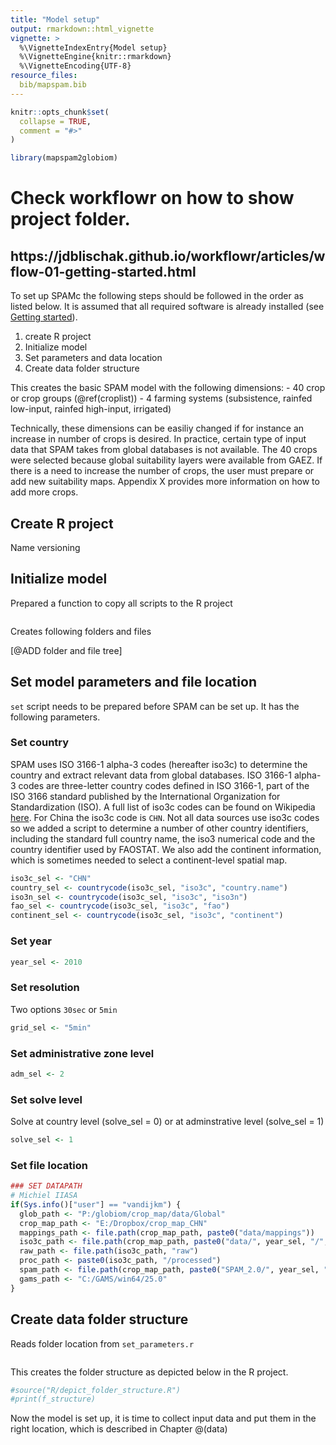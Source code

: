 ```yaml
---
title: "Model setup"
output: rmarkdown::html_vignette
vignette: >
  %\VignetteIndexEntry{Model setup}
  %\VignetteEngine{knitr::rmarkdown}
  %\VignetteEncoding{UTF-8}
resource_files:
  bib/mapspam.bib
---
```


```r
knitr::opts_chunk$set(
  collapse = TRUE,
  comment = "#>"
)
```

```r
library(mapspam2globiom)
```

# Check workflowr on how to show project folder.
https://jdblischak.github.io/workflowr/articles/wflow-01-getting-started.html
--------------------

To set up SPAMc the following steps should be followed in the order as listed below. It is assumed that all required software is already installed (see [Getting started](getting_started.html)).

1. create R project
2. Initialize model
3. Set parameters and data location
4. Create data folder structure

This creates the basic SPAM model with the following dimensions:
- 40 crop or crop groups (\@ref(croplist))
- 4 farming systems (subsistence, rainfed low-input, rainfed high-input, irrigated)

Technically, these dimensions can be easiliy changed if for instance an increase in number of crops is desired. In practice, certain type of input data that SPAM takes from global databases is not available. The 40 crops were selected because global suitability layers were available from GAEZ. If there is a need to increase the number of crops, the user must prepare or add new suitability maps. Appendix X provides more information on how to add more crops.


## Create R project

Name
versioning


## Initialize model

Prepared a function to copy all scripts to the R project

```r

```

Creates following folders and files

[@ADD folder and file tree]


## Set model parameters and file location

`set` script needs to be prepared before SPAM can be set up. It has the following parameters.

### Set country

SPAM uses ISO 3166-1 alpha-3 codes (hereafter iso3c) to determine the country and extract relevant data from global databases.  ISO 3166-1 alpha-3 codes are three-letter country codes defined in ISO 3166-1, part of the ISO 3166 standard published by the International Organization for Standardization (ISO). A full list of iso3c codes can be found on Wikipedia [here](https://en.wikipedia.org/wiki/ISO_3166-1_alpha-3). For China the iso3c code is `CHN`. Not all data sources use iso3c codes so we added a script to determine a number of other country identifiers, including the standard full country name, the iso3 numerical code and the country identifier used by FAOSTAT. We also add the continent information, which is sometimes needed to select a continent-level spatial map.

```r
iso3c_sel <- "CHN"
country_sel <- countrycode(iso3c_sel, "iso3c", "country.name")
iso3n_sel <- countrycode(iso3c_sel, "iso3c", "iso3n")
fao_sel <- countrycode(iso3c_sel, "iso3c", "fao")
continent_sel <- countrycode(iso3c_sel, "iso3c", "continent")
```

### Set year

```r
year_sel <- 2010
```

### Set resolution

Two options `30sec` or `5min`

```r
grid_sel <- "5min"
```

### Set administrative zone level



```r
adm_sel <- 2
```


### Set solve level

Solve at country level (solve_sel = 0) or at adminstrative level (solve_sel = 1)

```r
solve_sel <- 1
```


### Set file location

```r
### SET DATAPATH
# Michiel IIASA
if(Sys.info()["user"] == "vandijkm") {
  glob_path <- "P:/globiom/crop_map/data/Global"
  crop_map_path <- "E:/Dropbox/crop_map_CHN"
  mappings_path <- file.path(crop_map_path, paste0("data/mappings"))
  iso3c_path <- file.path(crop_map_path, paste0("data/", year_sel, "/", iso3c_sel))
  raw_path <- file.path(iso3c_path, "raw")
  proc_path <- paste0(iso3c_path, "/processed")
  spam_path <- file.path(crop_map_path, paste0("SPAM_2.0/", year_sel, "/", iso3c_sel))
  gams_path <- "C:/GAMS/win64/25.0"
}

```


## Create data folder structure

Reads folder location from `set_parameters.r`

```r

```


This creates the folder structure as depicted below in the R project.

```r
#source("R/depict_folder_structure.R")
#print(f_structure)
```

Now the model is set up, it is time to collect input data and put them in the right location, which is described in Chapter \@(data)
